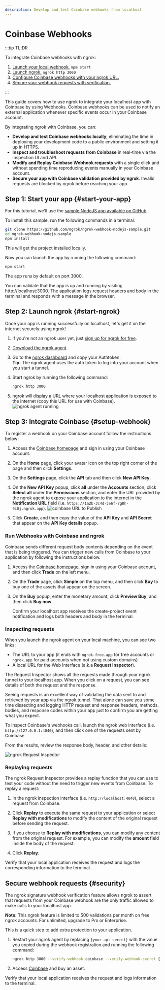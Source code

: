 ```yaml
---
description: Develop and test Coinbase webhooks from localhost
---
```


# Coinbase Webhooks

:::tip TL;DR

To integrate Coinbase webhooks with ngrok:

1. [Launch your local webhook.](#start-your-app) `npm start`
1. [Launch ngrok.](#start-ngrok) `ngrok http 3000`
1. [Configure Coinbase webhooks with your ngrok URL.](#setup-webhook)
1. [Secure your webhook requests with verification.](#security)

:::

This guide covers how to use ngrok to integrate your localhost app with Coinbase by using Webhooks.
Coinbase webhooks can be used to notify an external application whenever specific events occur in your Coinbase account.

By integrating ngrok with Coinbase, you can:

- **Develop and test Coinbase webhooks locally**, eliminating the time in deploying your development code to a public environment and setting it up in HTTPS.
- **Inspect and troubleshoot requests from Coinbase** in real-time via the inspection UI and API.
- **Modify and Replay Coinbase Webhook requests** with a single click and without spending time reproducing events manually in your Coinbase account.
- **Secure your app with Coinbase validation provided by ngrok**. Invalid requests are blocked by ngrok before reaching your app.

## **Step 1**: Start your app {#start-your-app}

For this tutorial, we'll use the [sample NodeJS app available on GitHub](https://github.com/ngrok/ngrok-webhook-nodejs-sample).

To install this sample, run the following commands in a terminal:

```bash
git clone https://github.com/ngrok/ngrok-webhook-nodejs-sample.git
cd ngrok-webhook-nodejs-sample
npm install
```

This will get the project installed locally.

Now you can launch the app by running the following command:

```bash
npm start
```

The app runs by default on port 3000.

You can validate that the app is up and running by visiting http://localhost:3000. The application logs request headers and body in the terminal and responds with a message in the browser.

## **Step 2**: Launch ngrok {#start-ngrok}

Once your app is running successfully on localhost, let's get it on the internet securely using ngrok!

1. If you're not an ngrok user yet, just [sign up for ngrok for free](https://ngrok.com/signup).

1. [Download the ngrok agent](https://download.ngrok.com).

1. Go to the [ngrok dashboard](https://dashboard.ngrok.com) and copy your Authtoken. <br />
   **Tip:** The ngrok agent uses the auth token to log into your account when you start a tunnel.
1. Start ngrok by running the following command:

   ```bash
   ngrok http 3000
   ```

1. ngrok will display a URL where your localhost application is exposed to the internet (copy this URL for use with Coinbase).
   ![ngrok agent running](/img/integrations/launch_ngrok_tunnel.png)

## **Step 3**: Integrate Coinbase {#setup-webhook}

To register a webhook on your Coinbase account follow the instructions below:

1. Access the [Coinbase homepage](https://www.coinbase.com/) and sign in using your Coinbase account.

1. On the **Home** page, click your avatar icon on the top right corner of the page and then click **Settings**.

1. On the **Settings** page, click the **API** tab and then click **New API Key**.

1. On the **New API Key** popup, click **all** under the **Accounts** section, click **Select all** under the **Permissions** section, and enter the URL provided by the ngrok agent to expose your application to the internet in the **Notification URL** field (i.e. `https://1a2b-3c4d-5e6f-7g8h-9i0j.ngrok.app`).
   ![coinbase URL to Publish](img/ngrok_url_configuration_coinbase.png)

1. Cilck **Create**, and then copy the value of the **API Key** and **API Secret** that appear on the **API Key details** popup.

### Run Webhooks with Coinbase and ngrok

Coinbase sends different request body contents depending on the event that is being triggered.
You can trigger new calls from Coinbase to your application by following the instructions below.

1. Access the [Coinbase homepage](https://www.coinbase.com/), sign in using your Coinbase account, and then click **Trade** on the left menu.

1. On the **Trade** page, click **Simple** on the top menu, and then click **Buy** to buy one of the assets that appear on the screen.

1. On the **Buy** popup, enter the monetary amount, click **Preview Buy**, and then click **Buy now**.

   Confirm your localhost app receives the create-project event notification and logs both headers and body in the terminal.

### Inspecting requests

When you launch the ngrok agent on your local machine, you can see two links:

- The URL to your app (it ends with `ngrok-free.app` for free accounts or `ngrok.app` for paid accounts when not using custom domains)
- A local URL for the Web Interface (a.k.a **Request Inspector**).

The Request Inspector shows all the requests made through your ngrok tunnel to your localhost app. When you click on a request, you can see details of both the request and the response.

Seeing requests is an excellent way of validating the data sent to and retrieved by your app via the ngrok tunnel. That alone can save you some time dissecting and logging HTTP request and response headers, methods, bodies, and response codes within your app just to confirm you are getting what you expect.

To inspect Coinbase's webhooks call, launch the ngrok web interface (i.e. `http://127.0.0.1:4040`), and then click one of the requests sent by Coinbase.

From the results, review the response body, header, and other details:

![ngrok Request Inspector](img/ngrok_introspection_coinbase_webhooks.png)

### Replaying requests

The ngrok Request Inspector provides a replay function that you can use to test your code without the need to trigger new events from Coinbase. To replay a request:

1. In the ngrok inspection interface (i.e. `http://localhost:4040`), select a request from Coinbase.

1. Click **Replay** to execute the same request to your application or select **Replay with modifications** to modify the content of the original request before sending the request.

1. If you choose to **Replay with modifications**, you can modify any content from the original request. For example, you can modify the **amount** field inside the body of the request.

1. Click **Replay**.

Verify that your local application receives the request and logs the corresponding information to the terminal.

## Secure webhook requests {#security}

The ngrok signature webhook verification feature allows ngrok to assert that requests from your Coinbase webhook are the only traffic allowed to make calls to your localhost app.

**Note:** This ngrok feature is limited to 500 validations per month on free ngrok accounts. For unlimited, upgrade to Pro or Enterprise.

This is a quick step to add extra protection to your application.

1. Restart your ngrok agent by replacing `{your api secret}` with the value you copied during the webhook registration and running the following command:

   ```bash
   ngrok http 3000 --verify-webhook coinbase --verify-webhook-secret {your api secret}
   ```

1. Access [Coinbase](https://www.coinbase.com/) and buy an asset.

Verify that your local application receives the request and logs information to the terminal.
